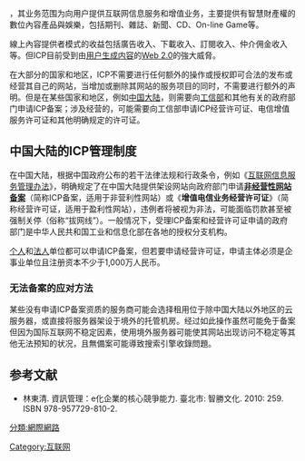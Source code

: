 {{NoteTA
|G1=IT
}}
{{multiple issues|
{{globalize|time=2016-06-20T12:16:30+00:00}}
{{onesource|time=2016-06-20T12:16:30+00:00}}
{{refimprove|time=2016-06-20T12:16:30+00:00}}
}}
{{地区用词|start={{lang-en|Internet Content Provider}}，簡稱ICP|cn=互联网内容提供商|tw=線上內容提供者|hk=互聯網內容供應商}}，其业务范围为向用户提供互联网信息服务和增值业务，主要提供有智慧財產權的數位內容產品與娛樂，包括期刊、雜誌、新聞、CD、On-line Game等。

線上內容提供者模式的收益包括廣告收入、下載收入、訂閱收入、仲介佣金收入等。但ICP目前受到由[[用户生成内容|用户生成内容]]的[[Web_2.0|Web 2.0]]的強大威脅。

在大部分的国家和地区，ICP不需要进行任何额外的操作或授权即可合法的发布或经营其自己的网站，当增加或删除其网站的服务项目的同时，不需要进行额外的声明。但是在某些国家和地区，例如[[中国大陆|中国大陆]]，则需要向[[工信部|工信部]]和其他有关的政府部门申请ICP备案；涉及经营的，可能需要向工信部申请ICP经营许可证、电信增值服务许可证和其他明确规定的许可证。

==中国大陆的ICP管理制度==
{{see also|非经营性网站备案|统一社会信用代码}}
在中国大陆，根据中国政府公布的若干法律法规和行政条令，例如《[[s:互联网信息服务管理办法|互联网信息服务管理办法]]》，明确规定了在中国大陆提供架设网站向政府部门申请'''[[非经营性网站备案|非经营性网站备案]]'''（简称ICP备案，适用于非营利性网站）或《'''增值电信业务经营许可证'''》（简称经营许可证，适用于盈利性网站），违例者将被视为非法，可能面临罚款甚至被强制关停（俗称“拔网线”）。一般情况下，受理ICP备案和经营许可证申请的政府部门是中华人民共和国工业和信息化部在各地的授权分支机构。

[[自然人|个人]]和[[法人|法人]]单位都可以申请ICP备案，但若要申请经营许可证，申请主体必须是企事业单位且注册资本不少于1,000万人民币。

===无法备案的应对方法===
某些没有申请ICP备案资质的服务商可能会选择租用位于除中国大陆以外地区的云服务器，或直接将服务器架设于境外的托管机房。经过如此操作虽然可能免于备案但因为国际互联网不稳定因素，使用境外服务器可能使其网站出现访问不稳定等其他无法预知的状况，且無備案可能導致搜索引擎收錄問題。

==参考文献==
{{refbegin}}
*林東清. 資訊管理：e化企業的核心競爭能力. 臺北市: 智勝文化. 2010:  259. ISBN 978-957729-810-2.
{{refend}}

[[Category:互联网|Category:互联网]]
[[分類:網際網路|分類:網際網路]]